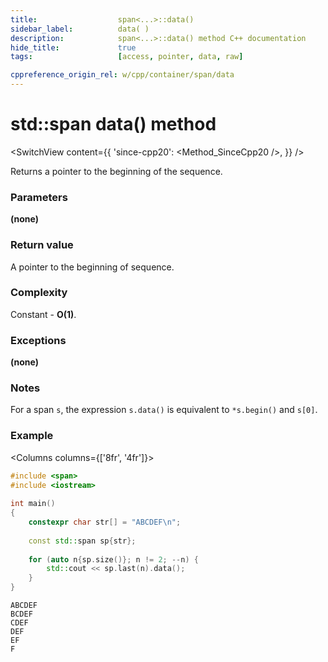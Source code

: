 ```yaml
---
title:					span<...>::data()
sidebar_label:			data( )
description:			span<...>::data() method C++ documentation
hide_title:				true
tags:					[access, pointer, data, raw]

cppreference_origin_rel: w/cpp/container/span/data
---
```



<!----------------- Codes ---------------------->

<!-- Terms -->

<!-- operator_assign() -->

# std::span data() method

<SwitchView content={{
    'since-cpp20': <Method_SinceCpp20 />,
}} />

Returns a pointer to the beginning of the sequence.

### Parameters

**(none)**

### Return value

A pointer to the beginning of sequence.

### Complexity

Constant - **O(1)**.

### Exceptions

**(none)**

### Notes

For a span `s`, the expression `s.data()` is equivalent to `*s.begin()` and `s[0]`.

### Example

<Columns columns={['8fr', '4fr']}>
<div>

```cpp title='Main.cpp' showLineNumbers
#include <span>
#include <iostream>
 
int main()
{
    constexpr char str[] = "ABCDEF\n";
 
    const std::span sp{str};
 
    for (auto n{sp.size()}; n != 2; --n) {
        std::cout << sp.last(n).data();
    }
}
```

</div>
<div>

```plaintext title="Output"
ABCDEF
BCDEF
CDEF
DEF
EF
F
```

</div>
</Columns>

